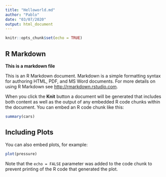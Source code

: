 ```yaml
---
title: "Helloworld.md"
author: "Pablo"
date: "03/07/2020"
output: html_document
---
```


```r
knitr::opts_chunk$set(echo = TRUE)
```

## R Markdown
**This is a markdown file**

This is an R Markdown document. Markdown is a simple formatting syntax for authoring HTML, PDF, and MS Word documents. For more details on using R Markdown see <http://rmarkdown.rstudio.com>.

When you click the **Knit** button a document will be generated that includes both content as well as the output of any embedded R code chunks within the document. You can embed an R code chunk like this:

```r
summary(cars)
```

## Including Plots

You can also embed plots, for example:

```r
plot(pressure)
```

Note that the `echo = FALSE` parameter was added to the code chunk to prevent printing of the R code that generated the plot.
